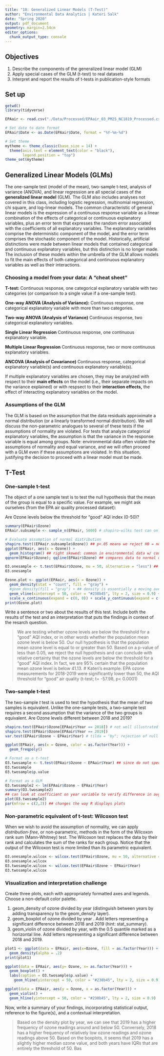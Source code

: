```yaml
---
title: "10: Generalized Linear Models (T-Test)"
author: "Environmental Data Analytics | Kateri Salk"
date: "Spring 2020"
output: pdf_document
geometry: margin=2.54cm
editor_options: 
  chunk_output_type: console
---
```


## Objectives
1. Describe the components of the generalized linear model (GLM)
2. Apply special cases of the GLM (t-test) to real datasets
3. Interpret and report the results of t-tests in publication-style formats

## Set up
```r
getwd()
library(tidyverse)

EPAair <- read.csv("./Data/Processed/EPAair_O3_PM25_NC1819_Processed.csv")

# Set date to date format
EPAair$Date <- as.Date(EPAair$Date, format = "%Y-%m-%d")

# Set theme
mytheme <- theme_classic(base_size = 14) +
  theme(axis.text = element_text(color = "black"), 
        legend.position = "top")
theme_set(mytheme)
```

## Generalized Linear Models (GLMs)

The one-sample test (model of the mean), two-sample t-test, analysis of variance (ANOVA), and linear regression are all special cases of the **generalized linear model** (GLM). The GLM also includes analyses not covered in this class, including logistic regression, multinomial regression, chi square, and log-linear models. The common characteristic of general linear models is the expression of a continuous response variable as a linear combination of the effects of categorical or continuous explanatory variables, plus an error term that expresses the random error associated with the coefficients of all explanatory variables. The explanatory variables comprise the deterministic component of the model, and the error term comprises the stochastic component of the model. Historically, artificial distinctions were made between linear models that contained categorical and continuous explanatory variables, but this distinction is no longer made. The inclusion of these models within the umbrella of the GLM allows models to fit the main effects of both categorical and continuous explanatory variables as well as their interactions. 

### Choosing a model from your data: A "cheat sheet"

**T-test:** Continuous response, one categorical explanatory variable with two categories (or comparison to a single value if a one-sample test).

**One-way ANOVA (Analysis of Variance):** Continuous response, one categorical explanatory variable with more than two categories.

**Two-way ANOVA (Analysis of Variance)** Continuous response, two categorical explanatory variables.

**Single Linear Regression** Continuous response, one continuous explanatory variable.

**Multiple Linear Regression** Continuous response, two or more continuous explanatory variables.

**ANCOVA (Analysis of Covariance)** Continuous response, categorical explanatory variable(s) and  continuous explanatory variable(s).

If multiple explanatory variables are chosen, they may be analyzed with respect to their **main effects** on the model (i.e., their separate impacts on the variance explained) or with respsect to their **interaction effects,** the effect of interacting explanatory variables on the model. 

### Assumptions of the GLM

The GLM is based on the assumption that the data residuals approximate a normal distribution (or a linearly transformed normal distribution). We will discuss the non-parametric analogues to several of these tests if the assumptions of normality are violated. For tests that analyze categorical explanatory variables, the assumption is that the variance in the response variable is equal among groups. Note: environmental data often violate the assumptions of normality and equal variance, and we will often proceed with a GLM even if these assumptions are violated. In this situation, justifying the decision to proceed with a linear model must be made. 

## T-Test
### One-sample t-test
The object of a one sample test is to test the null hypothesis that the mean of the group is equal to a specific value. For example, we might ask ourselves (from the EPA air quality processed dataset): 

Are Ozone levels below the threshold for "good" AQI index (0-50)?

```r

summary(EPAair$Ozone)
EPAair.subsample <- sample_n(EPAair, 5000) # shapiro-wilks test can only take up to 5000 samples; taking subsample

# Evaluate assumption of normal distribution
shapiro.test((EPAair.subsample$Ozone)) ## p<.05 means we reject H0 = normal distribution. can't assume normality
ggplot(EPAair, aes(x = Ozone)) +
  geom_histogram() ## right skewed: common in environmental data w/ concentrations, etc.
qqnorm(EPAair$Ozone); qqline(EPAair$Ozone) ## compares data to normal distribution

O3.onesample <- t.test(EPAair$Ozone, mu = 50, alternative = "less") ## if don't specify alternative, will perform two-sided test
O3.onesample

Ozone.plot <- ggplot(EPAair, aes(x = Ozone)) +
  geom_density(stat = "count", fill = "gray") +
  #geom_density(fill = "gray") + ## density is essentially a moving average of frequency
  geom_vline(xintercept = 50, color = "#238b45", lty = 2, size = 0.9) +
  scale_x_continuous(expand = c(0, 0)) + scale_y_continuous(expand = c(0, 0)) ## specifies that plot will start at origin
print(Ozone.plot)
```

Write a sentence or two about the results of this test. Include both the results of the test and an interpretation that puts the findings in context of the resarch question.

> We are testing whether ozone levels are below the threshold for a "good" AQI index, or in other words whether the population mean ozone level is below 50. Our null hypothesis is that the population mean ozone level is equal to or greater than 50. Based on a p-value of less than 0.05, we reject the null hypothesis and can conclude with relative certainty that the ozone levels are below the threshold for a "good" AQI index. In fact, we are 95% certain that the population mean ozone level is below 41.13.
# Kateri's example: EPA ozone measurements for 2018-2019 were significantly lower than 50, the AQI threshold for "good" air quality (t-test; t= -57.98, p< 0.0001)

### Two-sample t-test
The two-sample *t* test is used to test the hypothesis that the mean of two samples is equivalent. Unlike the one-sample tests, a two-sample test requires a second assumption that the variance of the two groups is equivalent. Are Ozone levels different between 2018 and 2019?

```r
shapiro.test(EPAair$Ozone[EPAair$Year == 2018]) # not well illustrated by normal distribution
shapiro.test(EPAair$Ozone[EPAair$Year == 2019])
var.test(EPAair$Ozone ~ EPAair$Year) # tilda = "by"; rejection of null hypothesis implies our assumption of equal variance is not met

ggplot(EPAair, aes(x = Ozone, color = as.factor(Year))) +
  geom_freqpoly()

# Format as a t-test
O3.twosample <- t.test(EPAair$Ozone ~ EPAair$Year) ## since do not specify alt. hypothesis, will run 2-tailed test
O3.twosample
O3.twosample$p.value

# Format as a GLM
O3.twosample2 <- lm(EPAair$Ozone ~ EPAair$Year)
summary(O3.twosample2)
## can look at coefficient on year variable to verify difference in avg ozone based on t-test above
plot(O3.twosample2)
par(mfrow = c(2,2)) ## changes the way R displays plots
```

### Non-parametric equivalent of t-test: Wilcoxon test

When we wish to avoid the assumption of normality, we can apply *distribution-free*, or non-parametric, methods in the form of the Wilcoxon rank sum (Mann-Whitney) test. The Wilcoxon test replaces the data by their rank and calculates the sum of the ranks for each group. Notice that the output of the Wilcoxon test is more limited than its parametric equivalent.

```r
O3.onesample.wilcox <- wilcox.test(EPAair$Ozone, mu = 50, alternative = "less")
O3.onesample.wilcox
O3.twosample.wilcox <- wilcox.test(EPAair$Ozone ~ EPAair$Year)
O3.twosample.wilcox
```

### Visualization and interpretation challenge

Create three plots, each with appropriately formatted axes and legends. Choose a non-default color palette.

1. geom_density of ozone divided by year (distinguish between years by adding transparency to the geom_density layer).
2. geom_boxplot of ozone divided by year . Add letters representing a significant difference between 2018 and 2019 (hint: stat_summary). 
3. geom_violin of ozone divided by year, with the 0.5 quantile marked as a horizontal line. Add letters representing a significant difference between 2018 and 2019. 

```r
plot1 <- ggplot(data = EPAair, aes(x=Ozone, fill = as.factor(Year))) +
  geom_density(alpha = .2)
print(plot1)

ggplot(data = EPAair, aes(y= Ozone, x= as.factor(Year))) +
  geom_boxplot() +
  labs(caption = O3.twosample$p.value) +
    geom_hline(yintercept = 50, color = "#238b45", lty = 2, size = 0.9)

ggplot(data = EPAair, aes(y = Ozone, x = as.factor(Year))) +
  geom_violin() +
  geom_hline(yintercept = 50, color = "#238b45", lty = 2, size = 0.9)

```

Now, write a summary of your findings, incorporating statistical output, reference to the figure(s), and a contextual interpretation.

> Based on the density plot by year, we can see that 2019 has a higher frequency of ozone readings around and below 50. Conversely, 2018 has a higher frequency of relatively low ozone readings and ozone readings above 50. Based on the boxplots, it seems that 2019 has a slightly higher median ozone value, and both years have IQRs that are entirely the threshold of 50. Bas




